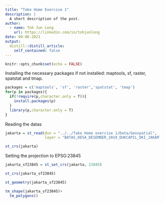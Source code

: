 ```yaml
---
title: "Take Home Exercise 1"
description: |
  A short description of the post.
author:
  - name: Toh Jun Long
    url: https://linkedin.com/in/tohjunlong
date: 09-06-2021
output:
  distill::distill_article:
    self_contained: false
---
```



```r
knitr::opts_chunk$set(echo = FALSE)
```

Installing the necessary packages if not installed:
maptools, sf, raster, spatstat and tmap.

```r
packages = c('maptools', 'sf', 'raster','spatstat', 'tmap')
for(p in packages){
  if(!require(p,character.only = T)){
    install.packages(p)
  }
  library(p,character.only = T)
}
```

Reading the datas

```r
jakarta = st_read(dsn = "../../Take Home exercise 1/Data/Geospatial",
                  layer = "BATAS_DESA_DESEMBER_2019_DUKCAPIL_DKI_JAKARTA")
```
```r
st_crs(jakarta)
```

Setting the projection to EPSG:23845

```r
jakarta_sf23845 = st_set_crs(jakarta, 23845)
```

```r
st_crs(jakarta_sf23845)
```


```r
st_geometry(jakarta_sf23845)
```

```r
tm_shape(jakarta_sf23845)+
  tm_polygons()
```








